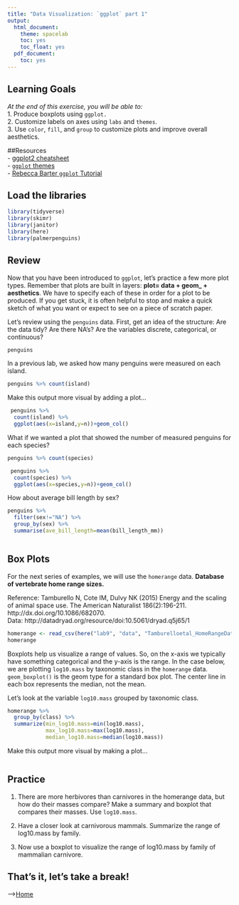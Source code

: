 ```yaml
---
title: "Data Visualization: `ggplot` part 1"
output:
  html_document:
    theme: spacelab
    toc: yes
    toc_float: yes
  pdf_document:
    toc: yes
---
```


## Learning Goals
*At the end of this exercise, you will be able to:*    
1. Produce boxplots using `ggplot.`  
2. Customize labels on axes using `labs` and `themes`.  
3. Use `color`, `fill`, and `group` to customize plots and improve overall aesthetics.  

##Resources  
- [ggplot2 cheatsheet](https://www.rstudio.com/wp-content/uploads/2015/03/ggplot2-cheatsheet.pdf)  
- [`ggplot` themes](https://ggplot2.tidyverse.org/reference/ggtheme.html)  
- [Rebecca Barter `ggplot` Tutorial](http://www.rebeccabarter.com/blog/2017-11-17-ggplot2_tutorial/)  

## Load the libraries
```r
library(tidyverse)
library(skimr)
library(janitor)
library(here)
library(palmerpenguins)
```

## Review
Now that you have been introduced to `ggplot`, let's practice a few more plot types. Remember that plots are built in layers: **plot= data + geom_ + aesthetics**. We have to specify each of these in order for a plot to be produced. If you get stuck, it is often helpful to stop and make a quick sketch of what you want or expect to see on a piece of scratch paper.  

Let's review using the `penguins` data. First, get an idea of the structure: Are the data tidy? Are there NA's? Are the variables discrete, categorical, or continuous?
```r
penguins
```

In a previous lab, we asked how many penguins were measured on each island.
```r
penguins %>% count(island)
```

Make this output more visual by adding a plot...
```r
 penguins %>% 
  count(island) %>% 
  ggplot(aes(x=island,y=n))+geom_col()
```

What if we wanted a plot that showed the number of measured penguins for each species?
```r
penguins %>% count(species)
```

```r
 penguins %>% 
  count(species) %>% 
  ggplot(aes(x=species,y=n))+geom_col()
``` 

How about average bill length by sex?
```r
penguins %>% 
  filter(sex!="NA") %>% 
  group_by(sex) %>% 
  summarise(ave_bill_length=mean(bill_length_mm))
```

```r

```

## Box Plots
For the next series of examples, we will use the `homerange` data.  **Database of vertebrate home range sizes.**   

Reference: Tamburello N, Cote IM, Dulvy NK (2015) Energy and the scaling of animal space use. The American Naturalist 186(2):196-211. http://dx.doi.org/10.1086/682070.  
Data: http://datadryad.org/resource/doi:10.5061/dryad.q5j65/1  

```r
homerange <- read_csv(here("lab9", "data", "Tamburelloetal_HomeRangeDatabase.csv"))
homerange
```

Boxplots help us visualize a range of values. So, on the x-axis we typically have something categorical and the y-axis is the range. In the case below, we are plotting `log10.mass` by taxonomic class in the `homerange` data. `geom_boxplot()` is the geom type for a standard box plot. The center line in each box represents the median, not the mean.

Let's look at the variable `log10.mass` grouped by taxonomic class.
```r
homerange %>% 
  group_by(class) %>% 
  summarize(min_log10.mass=min(log10.mass),
            max_log10.mass=max(log10.mass),
            median_log10.mass=median(log10.mass))
```

Make this output more visual by making a plot...
```r

```

## Practice
1. There are more herbivores than carnivores in the homerange data, but how do their masses compare? Make a summary and boxplot that compares their masses. Use `log10.mass`.


2. Have a closer look at carnivorous mammals. Summarize the range of log10.mass by family.


3. Now use a boxplot to visualize the range of log10.mass by family of mammalian carnivore.


## That's it, let's take a break!   

-->[Home](https://jmledford3115.github.io/datascibiol/)